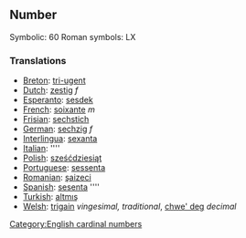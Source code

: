 ==Number==

Symbolic: 60
Roman symbols: LX

===Translations===

*[[Breton]]: [[tri-ugent]]
*[[Dutch]]: [[zestig]] ''f''
*[[Esperanto]]: [[sesdek]]
*[[French]]: [[soixante]] ''m''
*[[Frisian]]: [[sechstich]]
*[[German]]: [[sechzig]] ''f''
*[[Interlingua]]: [[sexanta]]
*[[Italian]]: [[]] ''''
*[[Polish]]: [[sześćdziesiąt]]
*[[Portuguese]]: [[sessenta]]
*[[Romanian]]: [[şaizeci]]
*[[Spanish]]: [[sesenta]] ''''
*[[Turkish]]: [[altmış]]
*[[Welsh]]: [[trigain]] ''vingesimal, traditional'', [[chwe' deg]] ''decimal''

[[Category:English cardinal numbers]]